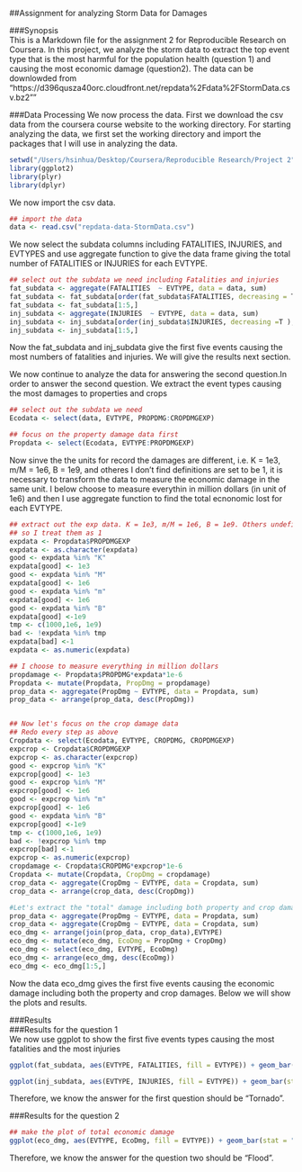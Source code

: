 ##Assignment for analyzing Storm Data for Damages 

###Synopsis  
This is a Markdown file for the assignment 2 for Reproducible Research on Coursera. In this project, we analyze the storm data to extract the top event type that is the most harmful for the population health (question 1) and causing the most economic damage (question2). The data can be downlowded from "https://d396qusza40orc.cloudfront.net/repdata%2Fdata%2FStormData.csv.bz2""

###Data Processing
We now process the data. First we download the csv data from the coursera course website to the working directory. For starting analyzing the data, we first set the working directory and import the packages that I will use in analyzing the data.
```r
setwd("/Users/hsinhua/Desktop/Coursera/Reproducible Research/Project 2")
library(ggplot2)
library(plyr)
library(dplyr)
```
We now import the csv data.
```r
## import the data
data <- read.csv("repdata-data-StormData.csv")
```

We now select the subdata columns including FATALITIES, INJURIES, and EVTYPES and use aggregate function to give the data frame giving the total number of FATALITIES or INJURIES for each EVTYPE.

```r
## select out the subdata we need including Fatalities and injuries
fat_subdata <- aggregate(FATALITIES  ~ EVTYPE, data = data, sum)
fat_subdata <- fat_subdata[order(fat_subdata$FATALITIES, decreasing = T),]
fat_subdata <- fat_subdata[1:5,]
inj_subdata <- aggregate(INJURIES  ~ EVTYPE, data = data, sum)
inj_subdata <- inj_subdata[order(inj_subdata$INJURIES, decreasing =T ),]
inj_subdata <- inj_subdata[1:5,]
```

Now the fat_subdata and inj_subdata give the first five events causing the most numbers of fatalities and injuries. We will give the results next section.  

We now continue to analyze the data for answering the second question.In order to answer the second question. We extract the event types causing the most damages to properties and crops

```r
## select out the subdata we need
Ecodata <- select(data, EVTYPE, PROPDMG:CROPDMGEXP)

## focus on the property damage data first
Propdata <- select(Ecodata, EVTYPE:PROPDMGEXP)
```

Now sinve the the units for record the damages are different, i.e. K = 1e3, m/M = 1e6, B = 1e9, and otheres I don't find definitions are set to be 1, it is necessary to transform the data to measure the economic damage in the same unit. I below choose to measure everythin in million dollars (in unit of 1e6) and then I use aggregate function to find the total ecnonomic lost for each EVTYPE.

```r
## extract out the exp data. K = 1e3, m/M = 1e6, B = 1e9. Others undefined 
## so I treat them as 1
expdata <- Propdata$PROPDMGEXP
expdata <- as.character(expdata)
good <- expdata %in% "K"
expdata[good] <- 1e3
good <- expdata %in% "M"
expdata[good] <- 1e6
good <- expdata %in% "m"
expdata[good] <- 1e6
good <- expdata %in% "B"
expdata[good] <-1e9
tmp <- c(1000,1e6, 1e9)
bad <- !expdata %in% tmp
expdata[bad] <-1
expdata <- as.numeric(expdata)

## I choose to measure everything in million dollars
propdamage <- Propdata$PROPDMG*expdata*1e-6
Propdata <- mutate(Propdata, PropDmg = propdamage)
prop_data <- aggregate(PropDmg ~ EVTYPE, data = Propdata, sum)
prop_data <- arrange(prop_data, desc(PropDmg))


## Now let's focus on the crop damage data
## Redo every step as above
Cropdata <- select(Ecodata, EVTYPE, CROPDMG, CROPDMGEXP)
expcrop <- Cropdata$CROPDMGEXP
expcrop <- as.character(expcrop)
good <- expcrop %in% "K"
expcrop[good] <- 1e3
good <- expcrop %in% "M"
expcrop[good] <- 1e6
good <- expcrop %in% "m"
expcrop[good] <- 1e6
good <- expdata %in% "B"
expcrop[good] <-1e9
tmp <- c(1000,1e6, 1e9)
bad <- !expcrop %in% tmp
expcrop[bad] <-1
expcrop <- as.numeric(expcrop)
cropdamage <- Cropdata$CROPDMG*expcrop*1e-6
Cropdata <- mutate(Cropdata, CropDmg = cropdamage)
crop_data <- aggregate(CropDmg ~ EVTYPE, data = Cropdata, sum)
crop_data <- arrange(crop_data, desc(CropDmg))

#Let's extract the "total" damage including both property and crop damages
prop_data <- aggregate(PropDmg ~ EVTYPE, data = Propdata, sum)
crop_data <- aggregate(CropDmg ~ EVTYPE, data = Cropdata, sum)
eco_dmg <- arrange(join(prop_data, crop_data),EVTYPE)
eco_dmg <- mutate(eco_dmg, EcoDmg = PropDmg + CropDmg)
eco_dmg <- select(eco_dmg, EVTYPE, EcoDmg)
eco_dmg <- arrange(eco_dmg, desc(EcoDmg))
eco_dmg <- eco_dmg[1:5,]
```

Now the data eco_dmg gives the first five events causing the economic damage including both the property and crop damages. Below we will show the plots and results.

###Results  
###Results for the question 1  
We now use ggplot to show the first five events types causing the most fatalities and the most injuries

```r
ggplot(fat_subdata, aes(EVTYPE, FATALITIES, fill = EVTYPE)) + geom_bar(stat = "identity", position="dodge") + ylab("Fatalities") + xlab("Event type") + ggtitle("First Five Events Types Causing the Most Fatalities")

ggplot(inj_subdata, aes(EVTYPE, INJURIES, fill = EVTYPE)) + geom_bar(stat = "identity",position="dodge") + ylab("Injuries") + xlab("Event type") + ggtitle("First Five Events Types Causing the Most Injuries")
```

Therefore, we know the answer for the first question should be "Tornado".

###Results for the question 2    
```r
## make the plot of total economic damage
ggplot(eco_dmg, aes(EVTYPE, EcoDmg, fill = EVTYPE)) + geom_bar(stat = "identity", position="dodge") + ylab("Economy_Dmg(Million Dollars") + xlab("Event type") + ggtitle("Top 5 Event Types Causing the Most Economy Damage")
```

Therefore, we know the answer for the question two should be "Flood".